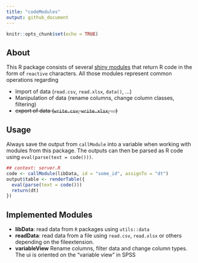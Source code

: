 ```yaml
---
title: "codeModules"
output: github_document
---
```


```r
knitr::opts_chunk$set(echo = TRUE)
```

## About

This R package consists of several [shiny modules](https://shiny.rstudio.com/articles/modules.html) that
return R code in the form of `reactive` characters. All those modules represent common operations regarding

* Import of data (`read.csv`, `read.xlsx`, `data()`, ...)
* Manipulation of data (rename columns, change column classes, filtering)
* ~~export of data (`write.csv`, `write.xlsx`, ...)~~

## Usage

Always save the output from `callModule` into a variable when working with modules from this package.
The outputs can then be parsed as R code using `eval(parse(text = code()))`.

```r
## context: server.R
code <- callModule(libData, id = "some_id", assignTo = "dt")
output$table <- renderTable({
  eval(parse(text = code()))
  return(dt)
})

```

## Implemented Modules

* **libData**: read data from `R` packages using `utils::data`
* **readData**: read data from a file using `read.csv`, `read.xlsx` or others depending on the fileextension.
* **variableView** Rename columns, filter data and change column types. The ui is oriented on the "variable view" in SPSS
